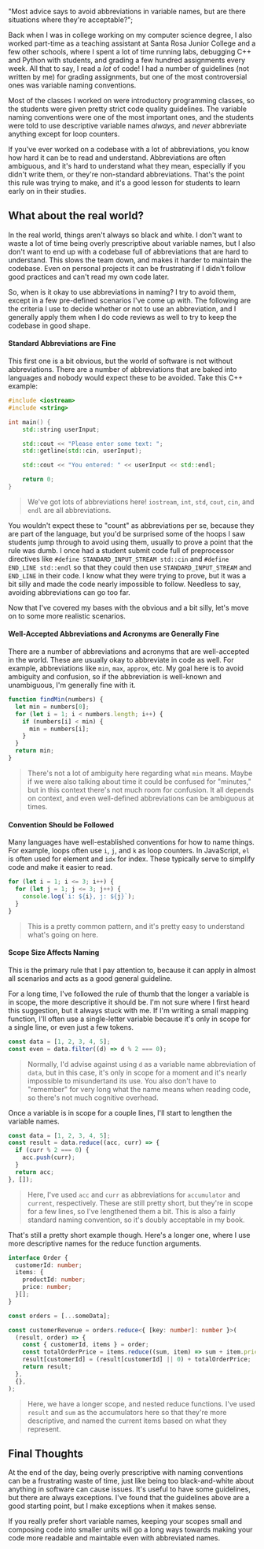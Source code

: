   "Most advice says to avoid abbreviations in variable names, but are there situations where they're acceptable?";

Back when I was in college working on my computer science degree, I also worked
part-time as a teaching assistant at Santa Rosa Junior College and a few other schools, where I spent a lot
of time running labs, debugging C++ and Python with students, and grading a few
hundred assignments every week. All that to say, I read a _lot_ of code! I had a number
of guidelines (not written by me) for grading assignments, but one of the most controversial ones was variable
naming conventions.

Most of the classes I worked on were introductory programming classes, so the students
were given pretty strict code quality guidelines. The variable naming conventions were
one of the most important ones, and the students were told to use descriptive variable
names _always_, and _never_ abbreviate anything except for loop counters.

If you've ever worked on a codebase with a lot of abbreviations, you know how hard it
can be to read and understand. Abbreviations are often ambiguous, and it's hard to
understand what they mean, especially if you didn't write them, or they're non-standard
abbreviations. That's the point this rule was trying to make, and it's a good lesson
for students to learn early on in their studies.

## What about the real world?

In the real world, things aren't always so black and white. I don't want to waste
a lot of time being overly prescriptive about variable names, but I also don't want to end
up with a codebase full of abbreviations that are hard to understand. This slows the team down,
and makes it harder to maintain the codebase. Even on personal projects it can be frustrating
if I didn't follow good practices and can't read my own code later.

So, when is it okay to use abbreviations in naming? I try to avoid them, except in a few
pre-defined scenarios I've come up with. The following are the criteria I use to decide whether or not to
use an abbreviation, and I generally apply them when I do code reviews as well to try to keep the codebase
in good shape.

#### Standard Abbreviations are Fine

This first one is a bit obvious, but the world of software is not without abbreviations. There are a number of abbreviations that are baked into languages
and nobody would expect these to be avoided. Take this C++ example:

```c++
#include <iostream>
#include <string>

int main() {
    std::string userInput;

    std::cout << "Please enter some text: ";
    std::getline(std::cin, userInput);

    std::cout << "You entered: " << userInput << std::endl;

    return 0;
}
```

> We've got lots of abbreviations here! `iostream`, `int`, `std`, `cout`, `cin`, and `endl` are all abbreviations.

You wouldn't expect these to "count" as abbreviations per se, because they are part of the language, but you'd be surprised some of the hoops
I saw students jump through to avoid using them, usually to prove a point that the rule was dumb. I once had a student submit
code full of preprocessor directives like `#define STANDARD_INPUT_STREAM std::cin` and `#define END_LINE std::endl` so that they could
then use `STANDARD_INPUT_STREAM` and `END_LINE` in their code. I know what they were trying to prove, but it was a bit silly and made the
code nearly impossible to follow. Needless to say, avoiding abbreviations can go too far.

Now that I've covered my bases with the obvious and a bit silly, let's move on to some more realistic scenarios.

#### Well-Accepted Abbreviations and Acronyms are Generally Fine

There are a number of abbreviations and acronyms that are well-accepted in the world. These are usually
okay to abbreviate in code as well. For example, abbreviations like `min`, `max`, `approx`, etc. My goal
here is to avoid ambiguity and confusion, so if the abbreviation is well-known and unambiguous, I'm generally
fine with it.

```javascript
function findMin(numbers) {
  let min = numbers[0];
  for (let i = 1; i < numbers.length; i++) {
    if (numbers[i] < min) {
      min = numbers[i];
    }
  }
  return min;
}
```

> There's not a lot of ambiguity here regarding what `min` means. Maybe if we were also talking about
> time it could be confused for "minutes," but in this context there's not much room for confusion. It all depends
> on context, and even well-defined abbreviations can be ambiguous at times.

#### Convention Should be Followed

Many languages have well-established conventions for how to name things. For example, loops often use `i`, `j`, and `k` as
loop counters. In JavaScript, `el` is often used for element and `idx` for index. These
typically serve to simplify code and make it easier to read.

```javascript
for (let i = 1; i <= 3; i++) {
  for (let j = 1; j <= 3; j++) {
    console.log(`i: ${i}, j: ${j}`);
  }
}
```

> This is a pretty common pattern, and it's pretty easy to understand what's going on here.

#### Scope Size Affects Naming

This is the primary rule that I pay attention to, because it can apply in almost all scenarios and acts
as a good general guideline.

For a long time, I've followed the rule of thumb that the longer a variable is in scope, the more descriptive
it should be. I'm not sure where I first heard this suggestion, but it always stuck with me. If I'm writing a small mapping function, I'll often use a single-letter variable because it's
only in scope for a single line, or even just a few tokens.

```javascript
const data = [1, 2, 3, 4, 5];
const even = data.filter((d) => d % 2 === 0);
```

> Normally, I'd advise against using `d` as a variable name abbreviation of `data`, but in this case, it's
> only in scope for a moment and it's nearly impossible to misundertand its use. You also don't have to "remember"
> for very long what the name means when reading code, so there's not much cognitive overhead.

Once a variable is in scope for a couple lines, I'll start to lengthen the variable names.

```javascript
const data = [1, 2, 3, 4, 5];
const result = data.reduce((acc, curr) => {
  if (curr % 2 === 0) {
    acc.push(curr);
  }
  return acc;
}, []);
```

> Here, I've used `acc` and `curr` as abbreviations for `accumulator` and `current`, respectively. These are
> still pretty short, but they're in scope for a few lines, so I've lengthened them a bit. This is also a fairly
> standard naming convention, so it's doubly acceptable in my book.

That's still a pretty short example though. Here's a longer one, where I use more descriptive names for the
reduce function arguments.

```typescript
interface Order {
  customerId: number;
  items: {
    productId: number;
    price: number;
  }[];
}

const orders = [...someData];

const customerRevenue = orders.reduce<{ [key: number]: number }>(
  (result, order) => {
    const { customerId, items } = order;
    const totalOrderPrice = items.reduce((sum, item) => sum + item.price, 0);
    result[customerId] = (result[customerId] || 0) + totalOrderPrice;
    return result;
  },
  {},
);
```

> Here, we have a longer scope, and nested reduce functions. I've used `result` and `sum` as the accumulators here
> so that they're more descriptive, and named the current items based on what they represent.

## Final Thoughts

At the end of the day, being overly prescriptive with naming conventions can be a frustrating waste of time, just like being too
black-and-white about anything in software can cause issues. It's useful
to have some guidelines, but there are always exceptions. I've found that the guidelines above are a good starting
point, but I make exceptions when it makes sense.

If you really prefer short variable names, keeping your scopes small and composing code into smaller units will go a
long ways towards making your code more readable and maintable even with abbreviated names.

